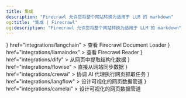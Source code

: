 ```yaml
---
title: 集成
description: "Firecrawl 允许您将整个网站转换为适用于 LLM 的 markdown"
og:title: "集成 | Firecrawl"
og:description: "Firecrawl 允许您将整个网站转换为适用于 LLM 的 markdown"
---
```


<CardGroup cols={2}>
  <Card
    title="Langchain"
    icon={
      <img
        src="https://raw.githubusercontent.com/hellofirecrawl/docs/main/images/integrations/langchain.png"
        alt="Firecrawl Document Loader"
      />
    }
    href="integrations/langchain"
  >
    查看 Firecrawl Document Loader
  </Card>
  <Card
    title="LlamaIndex"
    icon={
      <img
        src="https://raw.githubusercontent.com/hellofirecrawl/docs/main/images/integrations/llamaindex.jpeg"
        alt="Firecrawl Reader"
      />
    }
    href="integrations/llamaindex"
  >
    查看 Firecrawl Reader
  </Card>
  <Card
    title="Dify"
    icon={
      <img
        src="https://raw.githubusercontent.com/hellofirecrawl/docs/main/images/integrations/dify.jpeg"
        alt="Dify"
      />
    }
    href="integrations/dify"
  >
    从网页中提取结构化数据
  </Card>
  <Card
    title="Flowise"
    icon={
      <img
        src="https://raw.githubusercontent.com/hellofirecrawl/docs/main/images/integrations/flowise.png"
        alt="Flowise"
      />
    }
    href="integrations/flowise"
  >
    直接从网站同步数据
  </Card>
  <Card
    title="CrewAI"
    icon={
      <img
        src="https://raw.githubusercontent.com/hellofirecrawl/docs/main/images/integrations/crewai.png"
        alt="Crew AI"
      />
    }
    href="integrations/crewai"
  >
    协调 AI 代理执行网页抓取任务
  </Card>
  <Card
    title="Langflow"
    icon={
      <img
        src="https://raw.githubusercontent.com/hellofirecrawl/docs/main/images/integrations/langflow.webp"
        alt="Langflow"
      />
    }
    href="integrations/langflow"
  >
    设计可视化的网页数据管道
  </Card>
  <Card
    title="Camel AI"
    icon={
      <img
        src="https://raw.githubusercontent.com/hellofirecrawl/docs/main/images/integrations/camelai.jpg"
        alt="CamelAI"
      />
    }
    href="integrations/camelai"
  >
    设计可视化的网页数据管道
  </Card>
</CardGroup>
